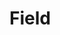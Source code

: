 
<Meta title="Objects/Form/Fields/Field" component={Field} />

# Field

<Preview>
  <Story name="default">
    <Field
      id={text("id", "id")}
      type={text("type", "type")}
      name={text("name", "name")}
      value={text("value", "value")}
      variant={select("variant", {
        "": null,
        "no-corner-left": "no-corner-left",
        "no-corner-right": "no-corner-right",
      })}
    />
  </Story>
</Preview>
